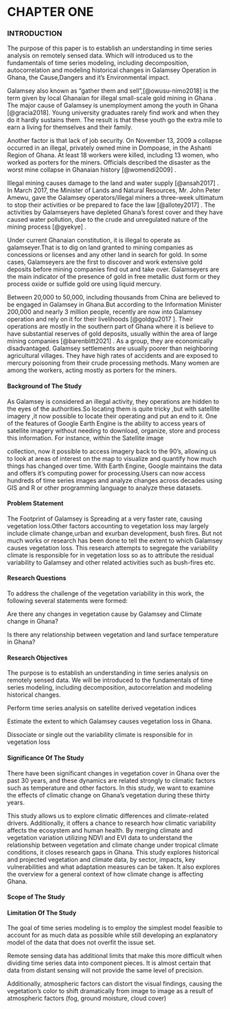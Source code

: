 # CHAPTER ONE

### INTRODUCTION

<!-- All thing change, but how we respond to change is our responsibility, to fare it or embrasse it. Resisting change leads to one fiat. Our own extinction. Time is a smybole of freedom and peace -->

The purpose of this paper is to establish an understanding in time series analysis on remotely sensed data. Which will introduced us to the fundamentals of time series modeling, including decomposition, autocorrelation and modeling historical changes in Galamsey Operation in Ghana, the Cause,Dangers and it's Environmental impact.

Galamsey also known as "gather them and sell",[@owusu-nimo2018] is the term given by local Ghanaian for illegal small-scale gold mining in Ghana . The major cause of Galamsey is unemployment among the youth in Ghana [@gracia2018]. Young university graduates rarely find work and when they do it hardly sustains them. The result is that these youth go the extra mile to earn a living for themselves and their family.

Another factor is that lack of job security. On November 13, 2009 a collapse occurred in an illegal, privately owned mine in Dompoase, in the Ashanti Region of Ghana. At least 18 workers were killed, including 13 women, who worked as porters for the miners. Officials described the disaster as the worst mine collapse in Ghanaian history [@womendi2009] .

Illegal mining causes damage to the land and water supply [@ansah2017] . In March 2017, the Minister of Lands and Natural Resources, Mr. John Peter Amewu, gave the Galamsey operators/illegal miners a three-week ultimatum to stop their activities or be prepared to face the law [@allotey2017] . The activities by Galamseyers have depleted Ghana's forest cover and they have caused water pollution, due to the crude and unregulated nature of the mining process [@gyekye] .

Under current Ghanaian constitution, it is illegal to operate as galamseyer.That is to dig on land granted to mining companies as concessions or licenses and any other land in search for gold. In some cases, Galamseyers are the first to discover and work extensive gold deposits before mining companies find out and take over. Galamseyers are the main indicator of the presence of gold in free metallic dust form or they process oxide or sulfide gold ore using liquid mercury.

Between 20,000 to 50,000, including thousands from China are believed to be engaged in Galamsey in Ghana.But according to the Information Minister 200,000 and nearly 3 million people, recently are now into Galamsey operation and rely on it for their livelihoods [@goldgu2017 ]. Their operations are mostly in the southern part of Ghana where it is believe to have substantial reserves of gold deposits, usually within the area of large mining companies [@barenblitt2021] . As a group, they are economically disadvantaged. Galamsey settlements are usually poorer than neighboring agricultural villages. They have high rates of accidents and are exposed to mercury poisoning from their crude processing methods. Many women are among the workers, acting mostly as porters for the miners.

#### Background of The Study

As Galamsey is considered an illegal activity, they operations are hidden to the eyes of the authorities.So locating them is quite tricky ,but with satellite imagery ,it now possible to locate their operating and put an end to it. One of the features of Google Earth Engine is the ability to access years of satellite imagery without needing to download, organize, store and process this information. For instance, within the Satellite image

collection, now it possible to access imagery back to the 90's, allowing us to look at areas of interest on the map to visualize and quantify how much things has changed over time. With Earth Engine, Google maintains the data and offers it's computing power for processing.Users can now access hundreds of time series images and analyze changes across decades using GIS and R or other programming language to analyze these datasets.

#### Problem Statement

The Footprint of Galamsey is Spreading at a very faster rate, causing vegetation loss.Other factors accounting to vegetation loss may largely include climate change,urban and exurban development, bush fires. But not much works or research has been done to tell the extent to which Galamsey causes vegetation loss. This research attempts to segregate the variability climate is responsible for in vegetation loss so as to attribute the residual variability to Galamsey and other related activities such as bush-fires etc.

#### Research Questions

To address the challenge of the vegetation variability in this work, the following several statements were formed:

Are there any changes in vegetation cause by Galamsey and Climate change in Ghana?

Is there any relationship between vegetation and land surface temperature in Ghana?

#### Research Objectives

The purpose is to establish an understanding in time series analysis on remotely sensed data. We will be introduced to the fundamentals of time series modeling, including decomposition, autocorrelation and modeling historical changes.

Perform time series analysis on satellite derived vegetation indices

Estimate the extent to which Galamsey causes vegetation loss in Ghana.

Dissociate or single out the variability climate is responsible for in vegetation loss

#### Significance Of The Study

There have been significant changes in vegetation cover in Ghana over the past 30 years, and these dynamics are related strongly to climatic factors such as temperature and other factors. In this study, we want to examine the effects of climatic change on Ghana's vegetation during these thirty years.

This study allows us to explore climatic differences and climate-related drivers. Additionally, it offers a chance to research how climatic variability affects the ecosystem and human health. By merging climate and vegetation variation utilizing NDVI and EVI data to understand the relationship between vegetation and climate change under tropical climate conditions, it closes research gaps in Ghana. This study explores historical and projected vegetation and climate data, by sector, impacts, key vulnerabilities and what adaptation measures can be taken. It also explores the overview for a general context of how climate change is affecting Ghana.

#### Scope of The Study

#### Limitation Of The Study

The goal of time series modeling is to employ the simplest model feasible to account for as much data as possible while still developing an explanatory model of the data that does not overfit the issue set.

Remote sensing data has additional limits that make this more difficult when dividing time series data into component pieces. It is almost certain that data from distant sensing will not provide the same level of precision.

Additionally, atmospheric factors can distort the visual findings, causing the vegetation's color to shift dramatically from image to image as a result of atmospheric factors (fog, ground moisture, cloud cover)
